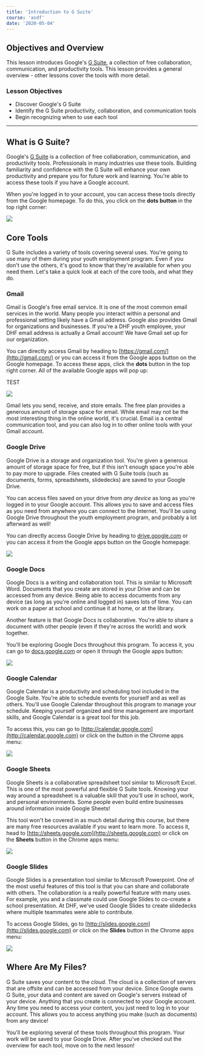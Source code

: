 ```yaml
---
title: 'Introduction to G Suite'
course: 'asdf'
date: '2020-05-04'
---
```


## Objectives and Overview

This lesson introduces Google's [G Suite](https://gsuite.google.com/), a collection of free collaboration, communication, and productivity tools. This lesson provides a general overview - other lessons cover the tools with more detail.

### Lesson Objectives

- Discover Google's G Suite
- Identify the G Suite productivity, collaboration, and communication tools
- Begin recognizing when to use each tool

---

## What is G Suite?

Google's [G Suite](https://gsuite.google.com/) is a collection of free collaboration, communication, and productivity tools. Professionals in many industries use these tools. Building familiarity and confidence with the G Suite will enhance your own productivity and prepare you for future work and learning. You're able to access these tools if you have a Google account.

When you're logged in to your account, you can access these tools directly from the Google homepage. To do this, you click on the **dots button** in the top right corner:

![](https://s3.amazonaws.com/learnresources/wp-content/uploads/2020/05/g-suite-chrome-steps.gif)

## Core Tools

G Suite includes a variety of tools covering several uses. You're going to use many of them during your youth employment program. Even if you don't use the others, it's good to know that they're available for when you need them. Let's take a quick look at each of the core tools, and what they do.

### Gmail

Gmail is Google's free email service. It is one of the most common email services in the world. Many people you interact within a personal and professional setting likely have a Gmail address. Google also provides Gmail for organizations and businesses. If you're a DHF youth employee, your DHF email address is actually a Gmail account! We have Gmail set up for our organization.

You can directly access Gmail by heading to [https://gmail.com/](http://gmail.com/) or you can access it from the Google apps button on the Google homepage. To access these apps, click the **dots** button in the top right corner. All of the available Google apps will pop up:

TEST

![](https://s3.amazonaws.com/learnresources/wp-content/uploads/2020/05/06170251/google-calendar-2-2048x1219.jpg)

Gmail lets you send, receive, and store emails. The free plan provides a generous amount of storage space for email. While email may not be the most interesting thing in the online world, it's crucial. Email is a central communication tool, and you can also log in to other online tools with your Gmail account.

### Google Drive

Google Drive is a storage and organization tool. You're given a generous amount of storage space for free, but if this isn't enough space you're able to pay more to upgrade. Files created with G Suite tools (such as documents, forms, spreadsheets, slidedecks) are saved to your Google Drive.

You can access files saved on your drive from _any device_ as long as you're logged in to your Google account. This allows you to save and access files as you need from anywhere you can connect to the Internet. You'll be using Google Drive throughout the youth employment program, and probably a lot afterward as well!

You can directly access Google Drive by heading to [drive.google.com](http://drive.google.com) or you can access it from the Google apps button on the Google homepage:

![](https://s3.amazonaws.com/learnresources/wp-content/uploads/2020/05/g-suite-chrome-drive-1024x617.jpg)

### Google Docs

Google Docs is a writing and collaboration tool. This is similar to Microsoft Word. Documents that you create are stored in your Drive and can be accessed from any device. Being able to access documents from any device (as long as you're online and logged in) saves lots of time. You can work on a paper at school and continue it at home, or at the library.

Another feature is that Google Docs is collaborative. You're able to share a document with other people (even if they're across the world) and work together.

You'll be exploring Google Docs throughout this program. To access it, you can go to [docs.google.com](http://docs.google.com) or open it through the Google apps button:

![](https://s3.amazonaws.com/learnresources/wp-content/uploads/2020/05/g-suite-chrome-docs-1024x617.jpg)

### Google Calendar

Google Calendar is a productivity and scheduling tool included in the Google Suite. You're able to schedule events for yourself and as well as others. You'll use Google Calendar throughout this program to manage your schedule. Keeping yourself organized and time management are important skills, and Google Calendar is a great tool for this job.

To access this, you can go to [http://calendar.google.com](http://calendar.google.com) or click on the button in the Chrome apps menu:

![](https://s3.amazonaws.com/learnresources/wp-content/uploads/2020/05/g-suite-chrome-calendar-1024x617.jpg)

### Google Sheets

Google Sheets is a collaborative spreadsheet tool similar to Microsoft Excel. This is one of the most powerful and flexible G Suite tools. Knowing your way around a spreadsheet is a valuable skill that you'll use in school, work, and personal environments. Some people even build entire businesses around information inside Google Sheets!

This tool won't be covered in as much detail during this course, but there are many free resources available if you want to learn more. To access it, head to [http://sheets.google.com](http://sheets.google.com) or click on the **Sheets** button in the Chrome apps menu:

![](https://s3.amazonaws.com/learnresources/wp-content/uploads/2020/05/g-suite-chrome-sheets-1024x617.jpg)

### Google Slides

Google Slides is a presentation tool similar to Microsoft Powerpoint. One of the most useful features of this tool is that you can share and collaborate with others. The collaboration is a really powerful feature with many uses. For example, you and a classmate could use Google Slides to co-create a school presentation. At DHF, we've used Google Slides to create slidedecks where multiple teammates were able to contribute.

To access Google Slides, go to [http://slides.google.com](http://slides.google.com) or click on the **Slides** button in the Chrome apps menu:

![](https://s3.amazonaws.com/learnresources/wp-content/uploads/2020/05/g-suite-chrome-slides-1024x617.jpg)

## Where Are My Files?

G Suite saves your content to the _cloud_. The cloud is a collection of servers that are offsite and can be accessed from your device. Since Google owns G Suite, your data and content are saved on Google's servers instead of your device. Anything that you create is connected to your Google account. Any time you need to access your content, you just need to log in to your account. This allows you to access anything you make (such as documents) from any device!

You'll be exploring several of these tools throughout this program. Your work will be saved to your Google Drive. After you've checked out the overview for each tool, move on to the next lesson!
